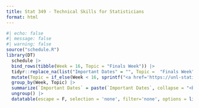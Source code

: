 ```yaml
---
title: Stat 349 - Technical Skills for Statisticians
format: html
---
```



```r
#| echo: false
#| message: false
#| warning: false
source("schedule.R")
library(DT)
  schedule |>
  bind_rows(tibble(Week = 16, Topic = "Finals Week")) |>
  tidyr::replace_na(list("Important Dates" = "", Topic =  "Finals Week")) |>
  mutate(Topic = if_else(Week < 16, sprintf("<a href='https://unl-statistics.github.io/stat349/weeks/week-%02d.html'> %s </a>", Week, Topic), Topic)) |>
  group_by(Week, Topic) |>
  summarize(`Important Dates` = paste(`Important Dates`, collapse = "<br>")) |>
  ungroup() |>
  datatable(escape = F, selection = 'none', filter='none', options = list(paging = F, info = F, searching = F, ordering = F), rownames = F, style = "bootstrap")

```

